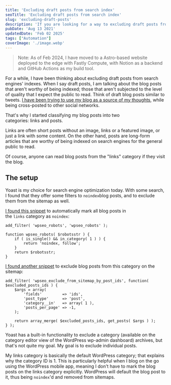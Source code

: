 ```yaml
---
title: 'Excluding draft posts from search index'
seoTitle: 'Excluding draft posts from search index'
slug: 'excluding-draft-posts'
description: 'If you are looking for a way to excluding draft posts from being indexed on the search engines, Yoast SEO offers filters to achieve that.'
pubDate: 'Aug 13 2021'
updatedDate: 'Feb 02 2025'
tags: ["Automation"]
coverImage: './image.webp'
---
```

> Note: As of Feb 2024, I have moved to a Astro-based website deployed to the edge with Fastly Compute, with Notion as a backend and GitHub Actions as my build tool.

For a while, I have been thinking about excluding draft posts from search engines' indexes. When I say draft posts, I am talking about the blog posts that aren't worthy of being indexed; those that aren't subjected to the level of quality that I expect the public to read. Think of draft blog posts similar to tweets. [I have been trying to use my blog as a source of my thoughts](https://www.arun.blog/blog-as-a-replacement-for-twitter/), while being cross-posted to other social networks.


That's why I started classifying my blog posts into two categories: links and posts.


Links are often short posts without an image, links or a featured image, or just a link with some content. On the other hand, posts are long-form articles that are worthy of being indexed on search engines for the general public to read.


Of course, anyone can read blog posts from the "links" category if they visit the blog.


## The setup


Yoast is my choice for search engine optimization today. With some search, I found that they offer some filters to `noindex`blog posts, and to exclude them from the sitemap as well.


[I found this snippet](https://github.com/Yoast/wordpress-seo/issues/387#issuecomment-477024877) to automatically mark all blog posts in the `links` category as `noindex`:


```text
add_filter( 'wpseo_robots', 'wpseo_robots' );

function wpseo_robots( $robotsstr ) {
	if ( is_single() && in_category( 1 ) ) {
		return 'noindex, follow';
	}
	return $robotsstr;
}
```


[I found another snippet](https://github.com/Yoast/wordpress-seo/issues/387#issuecomment-565716379) to exclude blog posts from this category on the sitemap:


```text
add_filter( 'wpseo_exclude_from_sitemap_by_post_ids', function( $excluded_posts_ids ) {
	$args = array(
		'fields'         => 'ids',
		'post_type'      => 'post',
		'category__in'   => array( 1 ),
		'posts_per_page' => -1,
	);

	return array_merge( $excluded_posts_ids, get_posts( $args ) );
} );
```


Yoast has a built-in functionality to exclude a category (available on the category editor view of the WordPress wp-admin dashboard) archives, but that's not quite my goal. My goal is to exclude individual posts.


My links category is basically the default WordPress category; that explains why the category ID is 1. This is particularly helpful when I blog on the go using the WordPress mobile app, meaning I don't have to mark the blog posts on the links category explicitly. WordPress will default the blog post to it, thus being `noindex`'d and removed from sitemaps.

